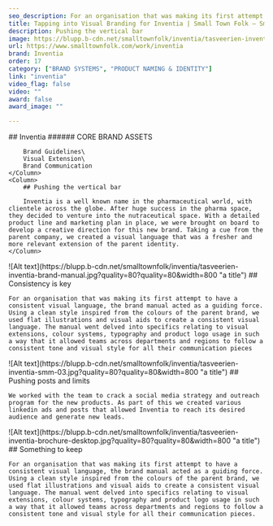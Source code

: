 ```yaml
---
seo_description: For an organisation that was making its first attempt to have a consistent visual language, we used flat illustrations and visual aids to create a consistent visual language.
title: Tapping into Visual Branding for Inventia | Small Town Folk — Small Town Folk
description: Pushing the vertical bar
image: https://blupp.b-cdn.net/smalltownfolk/inventia/tasveerien-inventia-cover-desktop.jpg?quality=80
url: https://www.smalltownfolk.com/work/inventia
brand: Inventia 
order: 17
category: ["BRAND SYSTEMS", "PRODUCT NAMING & IDENTITY"]
link: "inventia"
video_flag: false
video: ""
award: false
award_image: ""

---
```


<Column2>
    <Column>
        ## Inventia
        ###### CORE BRAND ASSETS


        Brand Guidelines\
        Visual Extension\
        Brand Communication
    </Column>
    <Column>  
        ## Pushing the vertical bar
        
        Inventia is a well known name in the pharmaceutical world, with clientele across the globe. After huge success in the pharma space, they decided to venture into the nutraceutical space. With a detailed product line and marketing plan in place, we were brought on board to develop a creative direction for this new brand. Taking a cue from the parent company, we created a visual language that was a fresher and more relevant extension of the parent identity.
    </Column>
</Column2>

<Column>
    ![Alt text](https://blupp.b-cdn.net/smalltownfolk/inventia/tasveerien-inventia-brand-manual.jpg?quality=80?quality=80&width=800 "a title") 
</Column>

<Column>
    ## Consistency is key

    For an organisation that was making its first attempt to have a consistent visual language, the brand manual acted as a guiding force. Using a clean style inspired from the colours of the parent brand, we used flat illustrations and visual aids to create a consistent visual language. The manual went delved into specifics relating to visual extensions, colour systems, typography and product logo usage in such a way that it allowed teams across departments and regions to follow a consistent tone and visual style for all their communication pieces
</Column>

<Column>
    ![Alt text](https://blupp.b-cdn.net/smalltownfolk/inventia/tasveerien-inventia-smm-03.jpg?quality=80?quality=80&width=800 "a title") 
</Column>

<Column>
    ## Pushing posts and limits

    We worked with the team to crack a social media strategy and outreach program for the new products. As part of this we created various linkedin ads and posts that allowed Inventia to reach its desired audience and generate new leads.
</Column>

<Column>
    ![Alt text](https://blupp.b-cdn.net/smalltownfolk/inventia/tasveerien-inventia-brochure-desktop.jpg?quality=80?quality=80&width=800 "a title") 
</Column>

<Column>
    ## Something to keep

    For an organisation that was making its first attempt to have a consistent visual language, the brand manual acted as a guiding force. Using a clean style inspired from the colours of the parent brand, we used flat illustrations and visual aids to create a consistent visual language. The manual went delved into specifics relating to visual extensions, colour systems, typography and product logo usage in such a way that it allowed teams across departments and regions to follow a consistent tone and visual style for all their communication pieces. 
</Column>
